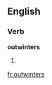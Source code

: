 ==English==

===Verb===
'''outwinters'''

# {{third-person singular of|[[outwinter]]}}

[[fr:outwinters]]